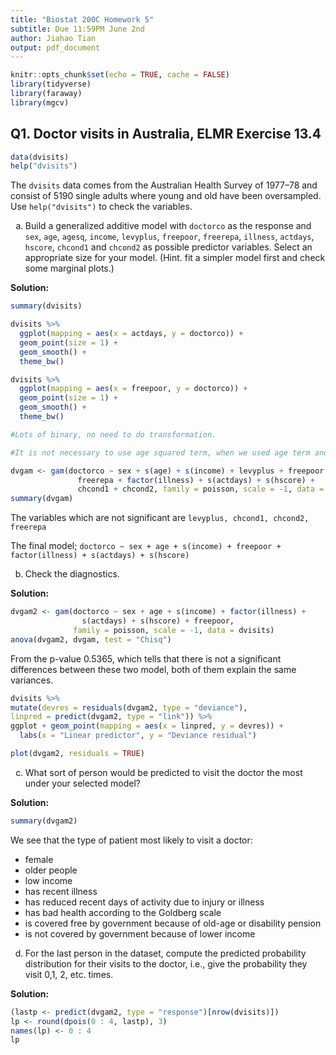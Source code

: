 ```yaml
---
title: "Biostat 200C Homework 5"
subtitle: Due 11:59PM June 2nd
author: Jiahao Tian
output: pdf_document
---
```


```r
knitr::opts_chunk$set(echo = TRUE, cache = FALSE)
library(tidyverse)
library(faraway)
library(mgcv)
```

## Q1. Doctor visits in Australia, ELMR Exercise 13.4 

```r
data(dvisits)
help("dvisits")
```

The `dvisits` data comes from the Australian Health Survey of 1977–78 and consist of
5190 single adults where young and old have been oversampled. Use `help("dvisits")` to check the variables.

(a) Build a generalized additive model with `doctorco` as the response and `sex`, `age`,
`agesq`, `income`, `levyplus`, `freepoor`, `freerepa`, `illness`, `actdays`, `hscore`, `chcond1` and `chcond2` as possible predictor variables. Select an appropriate size for your model. (Hint. fit a simpler model first and check some marginal plots.)

**Solution:**

```r
summary(dvisits)
```

```r
dvisits %>%
  ggplot(mapping = aes(x = actdays, y = doctorco)) +
  geom_point(size = 1) +
  geom_smooth() +
  theme_bw()

dvisits %>%
  ggplot(mapping = aes(x = freepoor, y = doctorco)) +
  geom_point(size = 1) +
  geom_smooth() +
  theme_bw()

#Lots of binary, no need to do transformation.
```

```r
#It is not necessary to use age squared term, when we used age term and transformed it.

dvgam <- gam(doctorco ~ sex + s(age) + s(income) + levyplus + freepoor +
               freerepa + factor(illness) + s(actdays) + s(hscore) + 
               chcond1 + chcond2, family = poisson, scale = -1, data = dvisits)
summary(dvgam)
```

The variables which are not significant are `levyplus, chcond1, chcond2, freerepa`

The final model; 
`doctorco ~ sex + age + s(income) + freepoor + factor(illness) + s(actdays) + s(hscore)`


(b) Check the diagnostics.

**Solution:**

```r
dvgam2 <- gam(doctorco ~ sex + age + s(income) + factor(illness) +
                s(actdays) + s(hscore) + freepoor, 
              family = poisson, scale = -1, data = dvisits)
anova(dvgam2, dvgam, test = "Chisq")
```

From the p-value 0.5365, which tells that there is not a significant differences between these two model,
both of them explain the same variances.

```r
dvisits %>%
mutate(devres = residuals(dvgam2, type = "deviance"),
linpred = predict(dvgam2, type = "link")) %>%
ggplot + geom_point(mapping = aes(x = linpred, y = devres)) +
  labs(x = "Linear predictor", y = "Deviance residual")
```

```r
plot(dvgam2, residuals = TRUE)
```


(c) What sort of person would be predicted to visit the doctor the most under your
selected model?

**Solution:**

```r
summary(dvgam2)
```


We see that the type of patient most likely to visit a doctor:

- female
- older people
- low income
- has recent illness
- has reduced recent days of activity due to injury or illness
- has bad health according to the Goldberg scale
- is covered free by government because of old-age or disability pension
- is not covered by government because of lower income


(d) For the last person in the dataset, compute the predicted probability distribution for
their visits to the doctor, i.e., give the probability they visit 0,1, 2, etc. times.

**Solution:**

```r
(lastp <- predict(dvgam2, type = "response")[nrow(dvisits)])
lp <- round(dpois(0 : 4, lastp), 3)
names(lp) <- 0 : 4
lp
```



